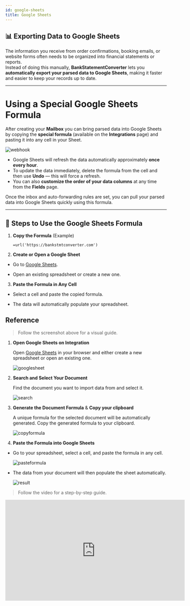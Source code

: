 ```yaml
---
id: google-sheets
title: Google Sheets
---
```


## 📊 Exporting Data to Google Sheets

The information you receive from order confirmations, booking emails, or website forms often needs to be organized into financial statements or reports.  
Instead of doing this manually, **BankStatementConverter** lets you **automatically export your parsed data to Google Sheets**, making it faster and easier to keep your records up to date.

---

# Using a Special Google Sheets Formula

After creating your **Mailbox** you can bring parsed data into Google Sheets by copying the **special formula** (available on the **Integrations** page) and pasting it into any cell in your Sheet.  

![webhook](/img/googlesheets.png)

- Google Sheets will refresh the data automatically approximately **once every hour**.  
- To update the data immediately, delete the formula from the cell and then use **Undo** — this will force a refresh.  
- You can also **customize the order of your data columns** at any time from the **Fields** page.  

Once the inbox and auto-forwarding rules are set, you can pull your parsed data into Google Sheets quickly using this formula.

---

## 🔎 Steps to Use the Google Sheets Formula

1. **Copy the Formula** (Example)
   ```text
   =url('https://bankstmtconverter.com')
2. **Create or Open a Google Sheet**

- Go to [Google Sheets](https://sheets.google.com).  

- Open an existing spreadsheet or create a new one.

3. **Paste the Formula in Any Cell**

- Select a cell and paste the copied formula.

- The data will automatically populate your spreadsheet.

## Reference


>Follow the screenshot above for a visual guide.  


1. **Open Google Sheets on Integration**

   Open [Google Sheets](https://sheets.google.com) in your browser and either create a new spreadsheet or open an existing one.

   ![googlesheet](/img/googlesheets.png)

2. **Search and Select Your Document**

   Find the document you want to import data from and select it.

   ![search](/img/docsearch.png)

3. **Generate the Document Formula** & **Copy your clipboard**

   A unique formula for the selected document will be automatically generated. Copy the generated formula to your clipboard.

   ![copyformula](/img/copyformula.png)

5. **Paste the Formula into Google Sheets**

  -  Go to your spreadsheet, select a cell, and paste the formula in any cell.

      ![pasteformula](/img/formulapaste.png)

  - The data from your document will then populate the sheet automatically.

      ![result](/img/result.png)


>Follow the video for a step-by-step guide.


<iframe width="560" height="315" src="https://www.youtube.com/embed/jxXozbTSVJw?si=Ew4WdBF5_DzKA3c8" title="YouTube video player" frameborder="0" allow="accelerometer; autoplay; clipboard-write; encrypted-media; gyroscope; picture-in-picture; web-share" referrerpolicy="strict-origin-when-cross-origin" allowfullscreen></iframe>



  






